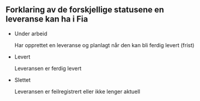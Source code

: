 ::: {.callout-note collapse="true"}
## Forklaring av de forskjellige statusene en leveranse kan ha i Fia

*   Under arbeid

    Har opprettet en leveranse og planlagt når den kan bli ferdig levert (frist)
*   Levert

    Leveransen er ferdig levert
*   Slettet

    Leveransen er feilregistrert eller ikke lenger aktuell

:::
